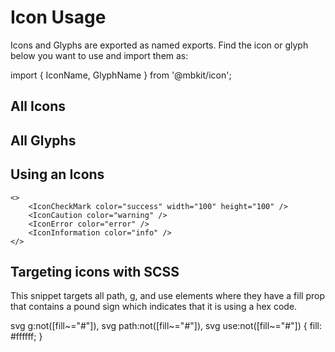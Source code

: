 # Icon Usage

Icons and Glyphs are exported as named exports. Find the icon or glyph below you want to use and import them as: 

<EditorOnly language="jsx">import { IconName, GlyphName } from '@mbkit/icon';</EditorOnly>

## All Icons

<RenderOnly>
    <AllIconsExample />
</RenderOnly>

## All Glyphs

<RenderOnly>
    <AllGlyphsExample />
</RenderOnly>

## Using an Icons

```tsx
<>
    <IconCheckMark color="success" width="100" height="100" />
    <IconCaution color="warning" />
    <IconError color="error" />
    <IconInformation color="info" />
</>
```

## Targeting icons with SCSS 

This snippet targets all path, g, and use elements where they have a fill prop that contains a pound sign which indicates that it is using a hex code. 

<EditorOnly language="scss">
    svg g:not([fill~="#"]),
    svg path:not([fill~="#"]),
    svg use:not([fill~="#"]) { 
        fill: #ffffff;
    }
</EditorOnly>